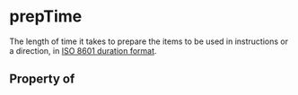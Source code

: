 # prepTime

The length of time it takes to prepare the items to be used in instructions or a direction, in <a href="http://en.wikipedia.org/wiki/ISO_8601">ISO 8601 duration format</a>.

## Property of



